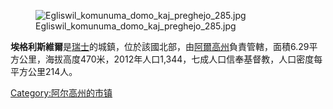 [[Image:Egliswil_komunuma_domo_kaj_preghejo_285.jpg|right]]

'''埃格利斯維爾'''是[[瑞士|瑞士]]的城鎮，位於該國北部，由[[阿爾高州|阿爾高州]]負責管轄，面積6.29平方公里，海拔高度470米，2012年人口1,344，七成人口信奉基督教，人口密度每平方公里214人。

{{Switzerland-geo-stub}}
[[Category:阿尔高州的市镇|Category:阿尔高州的市镇]]